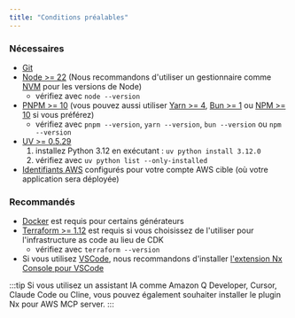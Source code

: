 ```yaml
---
title: "Conditions préalables"
---
```





### Nécessaires

- [Git](https://git-scm.com/book/en/v2/Getting-Started-Installing-Git)
- [Node >= 22](https://nodejs.org/en/download) (Nous recommandons d'utiliser un gestionnaire comme [NVM](https://github.com/nvm-sh/nvm) pour les versions de Node)
  - vérifiez avec `node --version`
- [PNPM >= 10](https://pnpm.io/installation#using-npm) (vous pouvez aussi utiliser [Yarn >= 4](https://yarnpkg.com/getting-started/install), [Bun >= 1](https://bun.sh/docs/installation) ou [NPM >= 10](https://nodejs.org/en/learn/getting-started/an-introduction-to-the-npm-package-manager) si vous préférez)
  - vérifiez avec `pnpm --version`, `yarn --version`, `bun --version` ou `npm --version`
- [UV >= 0.5.29](https://docs.astral.sh/uv/getting-started/installation/)
  1. installez Python 3.12 en exécutant : `uv python install 3.12.0`
  2. vérifiez avec `uv python list --only-installed`
- [Identifiants AWS](https://docs.aws.amazon.com/sdkref/latest/guide/access.html) configurés pour votre compte AWS cible (où votre application sera déployée)

### Recommandés

- [Docker](https://www.docker.com/) est requis pour certains générateurs
- [Terraform >= 1.12](https://developer.hashicorp.com/terraform/install) est requis si vous choisissez de l'utiliser pour l'infrastructure as code au lieu de CDK
  - vérifiez avec `terraform --version`
- Si vous utilisez [VSCode](https://code.visualstudio.com/), nous recommandons d'installer [l'extension Nx Console pour VSCode](https://marketplace.visualstudio.com/items?itemName=nrwl.angular-console)

:::tip
Si vous utilisez un assistant IA comme Amazon Q Developer, Cursor, Claude Code ou Cline, vous pouvez également souhaiter <Link path="/get_started/building-with-ai">installer le plugin Nx pour AWS MCP server.</Link>
:::